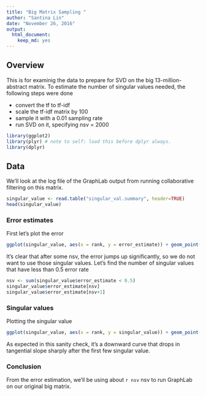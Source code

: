 ```yaml
---
title: "Big Matrix Sampling "
author: "Santina Lin"
date: "November 26, 2016"
output: 
  html_document:
    keep_md: yes
---
```


## Overview

This is for examinig the data to prepare for SVD on the big 13-million-abstract matrix. To estimate the number of singular values needed, the following steps were done

- convert the tf to tf-idf 
- scale the tf-idf matrix by 100 
- sample it with a 0.01 sampling rate 
- run SVD on it, specifying nsv = 2000 

```r
library(ggplot2)
library(plyr) # note to self: load this before dplyr always. 
library(dplyr)
```

## Data 

We'll look at the log file of the GraphLab output from running collaborative filtering on this matrix. 
```r
singular_value <- read.table("singular_val.summary", header=TRUE)
head(singular_value)
``` 

### Error estimates 

First let's plot the error 
```r
ggplot(singular_value, aes(x = rank, y = error_estimate)) + geom_point(size=1) + ylab("Error estimate") + xlab("Rank")
```
It's clear that after some nsv, the error jumps up significantly, so we do not want to use those singular values. Let's find the number of singular values that have less than 0.5 error rate 

```r
nsv <- sum(singular_value$error_estimate < 0.5)
singular_value$error_estimate[nsv]
singular_value$error_estimate[nsv+1]
```

### Singular values 

Plotting the singular value
```r
ggplot(singular_value, aes(x = rank, y = singular_value)) + geom_point(size=1) + ylab("Singular value") + xlab("Rank")
```

As expected in this sanity check, it's a downward curve that drops in tangential slope sharply after the first few singular value. 

### Conclusion

From the error estimation, we'll be using about `r nsv` nsv to run GraphLab on our original big matrix.  